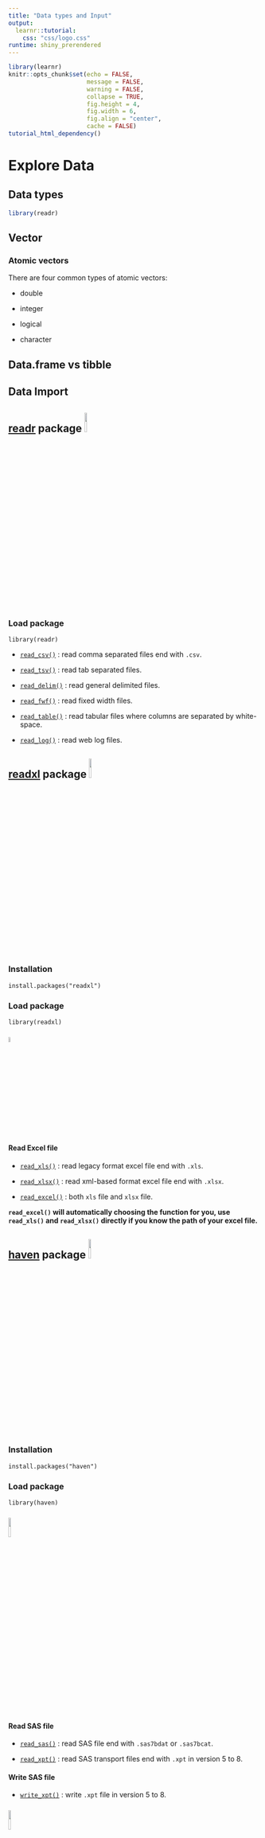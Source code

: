 ```yaml
---
title: "Data types and Input"
output: 
  learnr::tutorial:
    css: "css/logo.css"
runtime: shiny_prerendered
---
```


```r
library(learnr)
knitr::opts_chunk$set(echo = FALSE,   
                      message = FALSE,
                      warning = FALSE,
                      collapse = TRUE,
                      fig.height = 4,
                      fig.width = 6,
                      fig.align = "center",
                      cache = FALSE)
tutorial_html_dependency()
```

# Explore Data

## Data types

```r
library(readr)
```





## Vector


### Atomic vectors

There are four common types of atomic vectors:

* double

* integer

* logical 

* character



## Data.frame vs tibble





## Data Import








## [**readr**](https://readr.tidyverse.org/index.html) package ![](https://d33wubrfki0l68.cloudfront.net/66d3133b4a19949d0b9ddb95fc48da074b69fb07/7dfb6/images/hex-readr.png){width="10%" height="10%"}




### Load package

```
library(readr)
```

* [`read_csv()`](https://readr.tidyverse.org/reference/read_delim.html) : read comma separated files end with `.csv`.

* [`read_tsv()`](https://readr.tidyverse.org/reference/read_delim.html) : read tab separated files.

* [`read_delim()`](https://readr.tidyverse.org/reference/read_delim.html) : read general delimited files.

* [`read_fwf()`](https://readr.tidyverse.org/reference/read_fwf.html) : read fixed width files.

* [`read_table()`](https://readr.tidyverse.org/reference/read_table.html) : read tabular files where columns are separated by white-space.

* [`read_log()`](https://readr.tidyverse.org/reference/read_log.html) : read web log files.


## [**readxl**](https://readxl.tidyverse.org/index.html) package ![](https://readxl.tidyverse.org/logo.png){width="10%" height="10%"}

### Installation

```
install.packages("readxl")
```


### Load package

```
library(readxl)
```


### ![](https://upload.wikimedia.org/wikipedia/commons/thumb/8/86/Microsoft_Excel_2013_logo.svg/1043px-Microsoft_Excel_2013_logo.svg.png){width="5%" height="5%"}

#### Read Excel file

* [`read_xls()`](https://readxl.tidyverse.org/reference/read_excel.html) : read legacy format excel file end with `.xls`.

* [`read_xlsx()`](https://readxl.tidyverse.org/reference/read_excel.html) : read xml-based format excel file end with `.xlsx`.

* [`read_excel()`](https://readxl.tidyverse.org/reference/read_excel.html) : both `xls` file and `xlsx` file.

**`read_excel()` will automatically choosing the function for you, use `read_xls()` and `read_xlsx()` directly if you know the path of your excel file.**










## [**haven**]((https://haven.tidyverse.org/index.html)) package ![](https://haven.tidyverse.org/logo.png){width="10%" height="10%"}



### Installation

```
install.packages("haven")
```


### Load package

```
library(haven)
```


### ![](https://upload.wikimedia.org/wikipedia/commons/9/97/স্যাস_লোগো.png){width="10%" height="10%"}

#### Read SAS file

* [`read_sas()`](https://haven.tidyverse.org/reference/read_sas.html) : read SAS file end with `.sas7bdat` or `.sas7bcat`.

* [`read_xpt()`](https://haven.tidyverse.org/reference/read_xpt.html) : read SAS transport files end with `.xpt` in version 5 to 8.


#### Write SAS file

* [`write_xpt()`](https://haven.tidyverse.org/reference/read_xpt.html) : write `.xpt` file in version 5 to 8.





### ![](https://cdn.freebiesupply.com/logos/large/2x/spss-1-logo-png-transparent.png){width="10%" height="10%"}

#### Read SPSS file

* [`read_sav()`](https://haven.tidyverse.org/reference/read_spss.html): read SPSS file end with `.sav` or `.zsav`.

* [`read_por()`](https://haven.tidyverse.org/reference/read_spss.html) : read SPSS file end with `.por`.

* [`read_spss()`](https://haven.tidyverse.org/reference/read_spss.html) : uses either `read_por()` or `read_sav()` based on the file extension.


#### Write SPSS file

* [`write_sav()`](https://haven.tidyverse.org/reference/read_spss.html) : create `.zsav` file.





### ![](http://www.freelogovectors.net/wp-content/uploads/2019/07/stata-logo.jpg){width="10%" height="10%"}

#### Read Stata file

* [`read_dta()`](https://haven.tidyverse.org/reference/read_dta.html): read Stata file end with `.dta` in version 8 to 15.


#### Write Stata file

* [`write_dta()`](https://haven.tidyverse.org/reference/read_dta.html): create `.dta` file in version 8 to 15.


